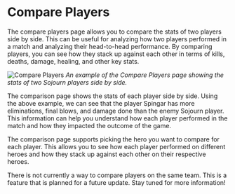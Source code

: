 
# Compare Players

The compare players page allows you to compare the stats of two players side by side. 
This can be useful for analyzing how two players performed in a match and analyzing their
head-to-head performance. By comparing players, you can see how they stack up against each
other in terms of kills, deaths, damage, healing, and other key stats.

![Compare Players](/maps/compare-players.png)
*An example of the Compare Players page showing the stats of two Sojourn players side by side.*

The comparison page shows the stats of each player side by side. Using the above example,
we can see that the player Spingar has more eliminations, final blows, and damage done than
the enemy Sojourn player. This information can help you understand how each player performed
in the match and how they impacted the outcome of the game.

The comparison page supports picking the hero you want to compare for each player. This allows
you to see how each player performed on different heroes and how they stack up against each other
on their respective heroes.

<Callout type="warning">
    There is not currently a way to compare players on the same team. This is
    a feature that is planned for a future update. Stay tuned for more information!    
</Callout>
